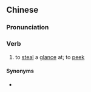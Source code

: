==Chinese==
{{zh-forms}}

===Pronunciation===
{{zh-pron
|c=tau1 tai2
|c-t=heu1 hai2
|cat=v
}}

===Verb===
{{zh-verb}}

# {{lb|zh|Cantonese}} to [[steal]] a [[glance]] at; to [[peek]]

====Synonyms====
* {{zh-l|偷看}}